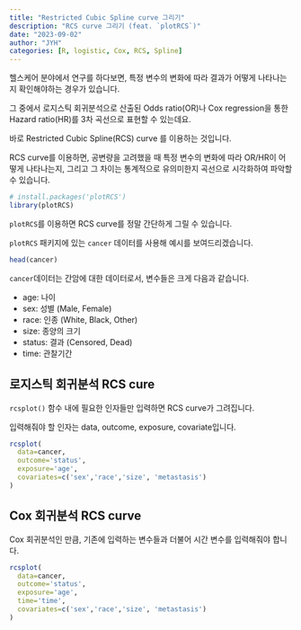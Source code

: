 ```yaml
---
title: "Restricted Cubic Spline curve 그리기"
description: "RCS curve 그리기 (feat. `plotRCS`)"
date: "2023-09-02"
author: "JYH"
categories: [R, logistic, Cox, RCS, Spline]
---
```


헬스케어 분야에서 연구를 하다보면, 특정 변수의 변화에 따라 결과가 어떻게 나타나는지 확인해야하는 경우가 있습니다.

그 중에서 로지스틱 회귀분석으로 산출된 Odds ratio(OR)나 Cox regression을 통한 Hazard ratio(HR)를 3차 곡선으로 표현할 수 있는데요.

바로 Restricted Cubic Spline(RCS) curve 를 이용하는 것입니다.

RCS curve를 이용하면, 공변량을 고려했을 때 특정 변수의 변화에 따라 OR/HR이 어떻게 나타나는지, 그리고 그 차이는 통계적으로 유의미한지 곡선으로 시각화하여 파악할 수 있습니다.

```r
# install.packages('plotRCS')
library(plotRCS)
```

`plotRCS`를 이용하면 RCS curve를 정말 간단하게 그릴 수 있습니다.

`plotRCS` 패키지에 있는 `cancer` 데이터를 사용해 예시를 보여드리겠습니다.
```r
head(cancer)
```


`cancer`데이터는 간암에 대한 데이터로서, 변수들은 크게 다음과 같습니다.

- age: 나이
- sex: 성별 (Male, Female)
- race: 인종 (White, Black, Other)
- size: 종양의 크기
- status: 결과 (Censored, Dead)
- time: 관찰기간


## 로지스틱 회귀분석 RCS cure
`rcsplot()` 함수 내에 필요한 인자들만 입력하면 RCS curve가 그려집니다.

입력해줘야 할 인자는 data, outcome, exposure, covariate입니다.

```r
rcsplot(
  data=cancer,
  outcome='status',
  exposure='age',
  covariates=c('sex','race','size', 'metastasis')
)
```

## Cox 회귀분석 RCS curve
Cox 회귀분석인 만큼, 기존에 입력하는 변수들과 더불어 시간 변수를 입력해줘야 합니다.
```r
rcsplot(
  data=cancer,
  outcome='status',
  exposure='age',
  time='time',
  covariates=c('sex','race','size', 'metastasis')
)
```